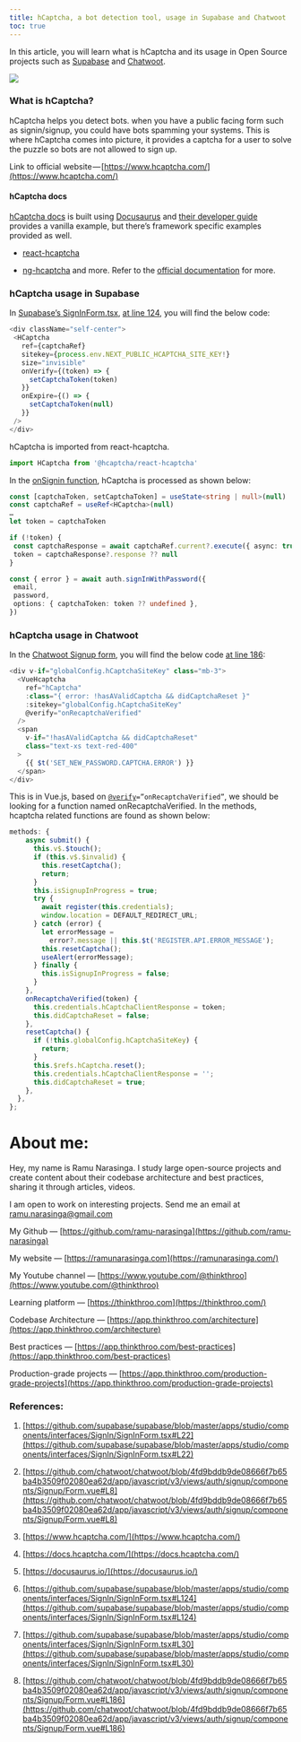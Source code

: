 ```yaml
---
title: hCaptcha, a bot detection tool, usage in Supabase and Chatwoot
toc: true
---
```


In this article, you will learn what is hCaptcha and its usage in Open Source projects such as [Supabase](https://github.com/supabase/supabase/blob/master/apps/studio/components/interfaces/SignIn/SignInForm.tsx#L22) and [Chatwoot](https://github.com/chatwoot/chatwoot/blob/4fd9bddb9de08666f7b65ba4b3509f02080ea62d/app/javascript/v3/views/auth/signup/components/Signup/Form.vue#L8).

![](https://cdn-images-1.medium.com/max/1600/1*wktns7TfEzjhqNO8gmU14g.png)

### What is hCaptcha?

hCaptcha helps you detect bots. when you have a public facing form such as signin/signup, you could have bots spamming your systems. This is where hCaptcha comes into picture, it provides a captcha for a user to solve the puzzle so bots are not allowed to sign up.

Link to official website — [https://www.hcaptcha.com/](https://www.hcaptcha.com/)

#### hCaptcha docs

[hCaptcha docs](https://docs.hcaptcha.com/) is built using [Docusaurus](https://docusaurus.io/) and [their developer guide](https://docs.hcaptcha.com/) provides a vanilla example, but there’s framework specific examples provided as well.

* [react-hcaptcha](https://github.com/hCaptcha/react-hcaptcha)
    
* [ng-hcaptcha](https://github.com/hCaptcha/ng-hcaptcha) and more. Refer to the [official documentation](https://docs.hcaptcha.com/) for more.
    

### hCaptcha usage in Supabase

In [Supabase’s SignInForm.tsx](https://github.com/supabase/supabase/blob/master/apps/studio/components/interfaces/SignIn/SignInForm.tsx#L22), [at line 124](https://github.com/supabase/supabase/blob/master/apps/studio/components/interfaces/SignIn/SignInForm.tsx#L124), you will find the below code:

```ts
<div className="self-center">
 <HCaptcha
   ref={captchaRef}
   sitekey={process.env.NEXT_PUBLIC_HCAPTCHA_SITE_KEY!}
   size="invisible"
   onVerify={(token) => {
     setCaptchaToken(token)
   }}
   onExpire={() => {
     setCaptchaToken(null)
   }}
 />
</div>
```

hCaptcha is imported from react-hcaptcha.

```ts
import HCaptcha from '@hcaptcha/react-hcaptcha'
```

In the [onSignin function](https://github.com/supabase/supabase/blob/master/apps/studio/components/interfaces/SignIn/SignInForm.tsx#L30), hCaptcha is processed as shown below:

```ts
const [captchaToken, setCaptchaToken] = useState<string | null>(null)
const captchaRef = useRef<HCaptcha>(null)
…
let token = captchaToken

if (!token) {
 const captchaResponse = await captchaRef.current?.execute({ async: true })
 token = captchaResponse?.response ?? null
}

const { error } = await auth.signInWithPassword({
 email,
 password,
 options: { captchaToken: token ?? undefined },
})
```

### hCaptcha usage in Chatwoot

In the [Chatwoot Signup form](https://github.com/chatwoot/chatwoot/blob/4fd9bddb9de08666f7b65ba4b3509f02080ea62d/app/javascript/v3/views/auth/signup/components/Signup/Form.vue#L8), you will find the below code [at line 186](https://github.com/chatwoot/chatwoot/blob/4fd9bddb9de08666f7b65ba4b3509f02080ea62d/app/javascript/v3/views/auth/signup/components/Signup/Form.vue#L186):

```ts
<div v-if="globalConfig.hCaptchaSiteKey" class="mb-3">
  <VueHcaptcha
    ref="hCaptcha"
    :class="{ error: !hasAValidCaptcha && didCaptchaReset }"
    :sitekey="globalConfig.hCaptchaSiteKey"
    @verify="onRecaptchaVerified"
  />
  <span
    v-if="!hasAValidCaptcha && didCaptchaReset"
    class="text-xs text-red-400"
  >
    {{ $t('SET_NEW_PASSWORD.CAPTCHA.ERROR') }}
  </span>
</div>
```

This is in Vue.js, based on [`@verify`](http://twitter.com/verify)`=”onRecaptchaVerified”`, we should be looking for a function named onRecaptchaVerified. In the methods, hcaptcha related functions are found as shown below:

```ts
methods: {
    async submit() {
      this.v$.$touch();
      if (this.v$.$invalid) {
        this.resetCaptcha();
        return;
      }
      this.isSignupInProgress = true;
      try {
        await register(this.credentials);
        window.location = DEFAULT_REDIRECT_URL;
      } catch (error) {
        let errorMessage =
          error?.message || this.$t('REGISTER.API.ERROR_MESSAGE');
        this.resetCaptcha();
        useAlert(errorMessage);
      } finally {
        this.isSignupInProgress = false;
      }
    },
    onRecaptchaVerified(token) {
      this.credentials.hCaptchaClientResponse = token;
      this.didCaptchaReset = false;
    },
    resetCaptcha() {
      if (!this.globalConfig.hCaptchaSiteKey) {
        return;
      }
      this.$refs.hCaptcha.reset();
      this.credentials.hCaptchaClientResponse = '';
      this.didCaptchaReset = true;
    },
  },
};
```

# **About me:**

Hey, my name is Ramu Narasinga. I study large open-source projects and create content about their codebase architecture and best practices, sharing it through articles, videos.

I am open to work on interesting projects. Send me an email at ramu.narasinga@gmail.com

My Github — [https://github.com/ramu-narasinga](https://github.com/ramu-narasinga)

My website — [https://ramunarasinga.com](https://ramunarasinga.com/)

My Youtube channel — [https://www.youtube.com/@thinkthroo](https://www.youtube.com/@thinkthroo)

Learning platform — [https://thinkthroo.com](https://thinkthroo.com/)

Codebase Architecture — [https://app.thinkthroo.com/architecture](https://app.thinkthroo.com/architecture)

Best practices — [https://app.thinkthroo.com/best-practices](https://app.thinkthroo.com/best-practices)

Production-grade projects — [https://app.thinkthroo.com/production-grade-projects](https://app.thinkthroo.com/production-grade-projects)

### References:

1. [https://github.com/supabase/supabase/blob/master/apps/studio/components/interfaces/SignIn/SignInForm.tsx#L22](https://github.com/supabase/supabase/blob/master/apps/studio/components/interfaces/SignIn/SignInForm.tsx#L22)
    
2. [https://github.com/chatwoot/chatwoot/blob/4fd9bddb9de08666f7b65ba4b3509f02080ea62d/app/javascript/v3/views/auth/signup/components/Signup/Form.vue#L8](https://github.com/chatwoot/chatwoot/blob/4fd9bddb9de08666f7b65ba4b3509f02080ea62d/app/javascript/v3/views/auth/signup/components/Signup/Form.vue#L8)
    
3. [https://www.hcaptcha.com/](https://www.hcaptcha.com/)
    
4. [https://docs.hcaptcha.com/](https://docs.hcaptcha.com/)
    
5. [https://docusaurus.io/](https://docusaurus.io/)
    
6. [https://github.com/supabase/supabase/blob/master/apps/studio/components/interfaces/SignIn/SignInForm.tsx#L124](https://github.com/supabase/supabase/blob/master/apps/studio/components/interfaces/SignIn/SignInForm.tsx#L124)
    
7. [https://github.com/supabase/supabase/blob/master/apps/studio/components/interfaces/SignIn/SignInForm.tsx#L30](https://github.com/supabase/supabase/blob/master/apps/studio/components/interfaces/SignIn/SignInForm.tsx#L30)
    
8. [https://github.com/chatwoot/chatwoot/blob/4fd9bddb9de08666f7b65ba4b3509f02080ea62d/app/javascript/v3/views/auth/signup/components/Signup/Form.vue#L186](https://github.com/chatwoot/chatwoot/blob/4fd9bddb9de08666f7b65ba4b3509f02080ea62d/app/javascript/v3/views/auth/signup/components/Signup/Form.vue#L186)